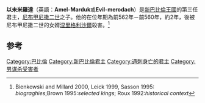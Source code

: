 {{Infobox royalty
| name           = 以未米羅達
| title          = [[美索不达米亚王朝表|美索不达米亚王朝表]]、[[巴比伦|巴比伦]]国王
| image          = 
| image_size     = 
| caption        =
| reign          = 前562年－前560年在位
| birth_date  = 
| birth_place = 
| death_date  =前560年
| death_place = 
| predecessor    = [[尼布甲尼撒二世|尼布甲尼撒二世]]
| successor      = [[涅里格利沙爾|涅里格利沙爾]]
}}
'''以未米羅達'''（英語：'''Amel-Marduk'''或'''Evil-merodach'''）是[[新巴比倫王國|新巴比倫王國]]的第三任君主，[[尼布甲尼撒二世|尼布甲尼撒二世]]之子。他的在位年期為前562年－前560年，約2年，後被尼布甲尼撒二世的女婿[[涅里格利沙爾|涅里格利沙爾]]殺害。<ref>Bienkowski and Millard 2000, Leick 1999, Sasson 1995: ''biograghies'';Brown 1995:''selected kings''; Roux 1992:''historical context''</ref>

== 参考 ==
{{reflist}}
{{leader|[[尼布甲尼撒二世|尼布甲尼撒二世]]|[[美索不达米亚王朝表|美索不达米亚王朝表]]|[[涅里格利沙爾|涅里格利沙爾]]}}
{{新巴比倫君主}}
{{Authority control}}
[[Category:巴比倫|Category:巴比倫]]
[[Category:新巴比倫君主|Category:新巴比倫君主]]
[[Category:遇刺身亡的君主|Category:遇刺身亡的君主]]
[[Category:男谋杀受害者|Category:男谋杀受害者]]